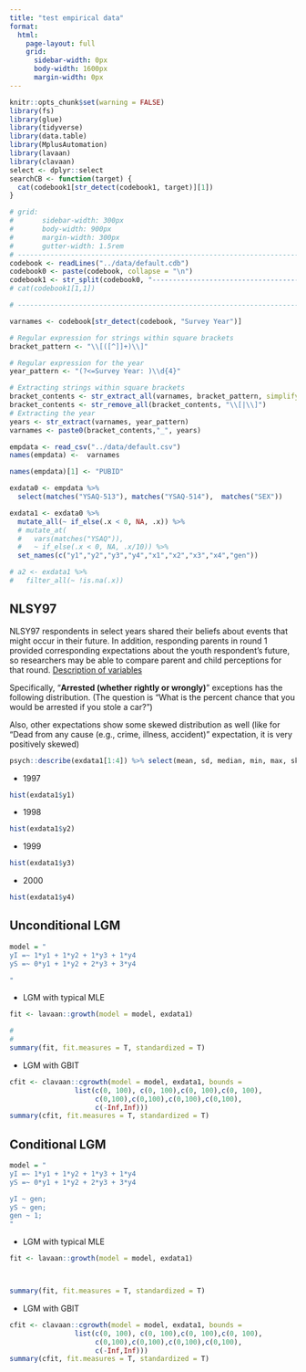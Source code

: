 ```yaml
---
title: "test empirical data"
format: 
  html:
    page-layout: full
    grid:
      sidebar-width: 0px
      body-width: 1600px
      margin-width: 0px
---
```


```r
knitr::opts_chunk$set(warning = FALSE)
library(fs)
library(glue)
library(tidyverse)
library(data.table)
library(MplusAutomation)
library(lavaan)
library(clavaan)
select <- dplyr::select
searchCB <- function(target) {
  cat(codebook1[str_detect(codebook1, target)][1])
}

# grid:
#       sidebar-width: 300px
#       body-width: 900px
#       margin-width: 300px
#       gutter-width: 1.5rem
# -------------------------------------------------------------------------
codebook <- readLines("../data/default.cdb")
codebook0 <- paste(codebook, collapse = "\n")
codebook1 <- str_split(codebook0, "--------------------------------------------------------------------------------", simplify = T)
# cat(codebook1[1,1])

# -------------------------------------------------------------------------

varnames <- codebook[str_detect(codebook, "Survey Year")]

# Regular expression for strings within square brackets
bracket_pattern <- "\\[([^]]+)\\]"

# Regular expression for the year
year_pattern <- "(?<=Survey Year: )\\d{4}"

# Extracting strings within square brackets
bracket_contents <- str_extract_all(varnames, bracket_pattern, simplify = TRUE)
bracket_contents <- str_remove_all(bracket_contents, "\\[|\\]")
# Extracting the year
years <- str_extract(varnames, year_pattern)
varnames <- paste0(bracket_contents,"_", years)

empdata <- read_csv("../data/default.csv")
names(empdata) <-  varnames

names(empdata)[1] <- "PUBID"

exdata0 <- empdata %>% 
  select(matches("YSAQ-513"), matches("YSAQ-514"),  matches("SEX"))

exdata1 <- exdata0 %>% 
  mutate_all(~ if_else(.x < 0, NA, .x)) %>%
  # mutate_at(
  #   vars(matches("YSAQ")),
  #   ~ if_else(.x < 0, NA, .x/10)) %>%
  set_names(c("y1","y2","y3","y4","x1","x2","x3","x4","gen"))

# a2 <- exdata1 %>%
#   filter_all(~ !is.na(.x))

```

## NLSY97

NLSY97 respondents in select years shared their beliefs about events that might occur in their future. In addition, responding parents in round 1 provided corresponding expectations about the youth respondent's future, so researchers may be able to compare parent and child perceptions for that round. [Description of variables](https://www.nlsinfo.org/content/cohorts/nlsy97/topical-guide/attitudes/expectations)

Specifically, "**Arrested (whether rightly or wrongly)**" exceptions has the following distribution. (The question is "What is the percent chance that you would be arrested if you stole a car?")

Also, other expectations show some skewed distribution as well (like for "Dead from any cause (e.g., crime, illness, accident)" expectation, it is very positively skewed)

```r
psych::describe(exdata1[1:4]) %>% select(mean, sd, median, min, max, skew, kurtosis)
```


::: {.grid}

::: {.g-col-3}
- 1997
```r
hist(exdata1$y1)
```
:::
::: {.g-col-3}
- 1998
```r
hist(exdata1$y2)
```
:::
::: {.g-col-3}
- 1999
```r
hist(exdata1$y3)
```
:::
::: {.g-col-3}
- 2000
```r
hist(exdata1$y4)
```
:::
:::


## Unconditional LGM

```r
model = "
yI =~ 1*y1 + 1*y2 + 1*y3 + 1*y4
yS =~ 0*y1 + 1*y2 + 2*y3 + 3*y4

"
```


::: {.grid}

::: {.g-col-6}
- LGM with typical MLE
```r
fit <- lavaan::growth(model = model, exdata1)

#
#
summary(fit, fit.measures = T, standardized = T)
```
:::

::: {.g-col-6}
- LGM with GBIT
```r
cfit <- clavaan::cgrowth(model = model, exdata1, bounds = 
                list(c(0, 100), c(0, 100),c(0, 100),c(0, 100),
                     c(0,100),c(0,100),c(0,100),c(0,100),
                     c(-Inf,Inf)))
summary(cfit, fit.measures = T, standardized = T)
```
:::

:::


## Conditional LGM

```r
model = "
yI =~ 1*y1 + 1*y2 + 1*y3 + 1*y4
yS =~ 0*y1 + 1*y2 + 2*y3 + 3*y4

yI ~ gen;
yS ~ gen;
gen ~ 1;
"
```


::: {.grid}

::: {.g-col-6}
- LGM with typical MLE
```r
fit <- lavaan::growth(model = model, exdata1)



summary(fit, fit.measures = T, standardized = T)
```
:::

::: {.g-col-6}
- LGM with GBIT
```r
cfit <- clavaan::cgrowth(model = model, exdata1, bounds = 
                list(c(0, 100), c(0, 100),c(0, 100),c(0, 100),
                     c(0,100),c(0,100),c(0,100),c(0,100),
                     c(-Inf,Inf)))
summary(cfit, fit.measures = T, standardized = T)
```
:::

:::

